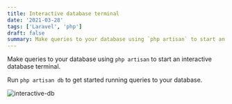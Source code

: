 ```yaml
---
title: Interactive database terminal
date: '2021-03-28'
tags: ['Laravel', 'php']
draft: false
summary: Make queries to your database using `php artisan` to start an interactive database terminal
---
```


Make queries to your database using `php artisan` to start an interactive database terminal.

Run `php artisan db` to get started running queries to your database.

![interactive-db](/static/images/tips/interactive-db.jpg)